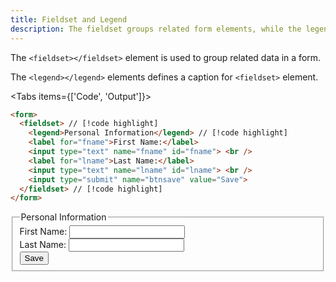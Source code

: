```yaml
---
title: Fieldset and Legend
description: The fieldset groups related form elements, while the legend provides a caption for the group.
---
```


The `<fieldset></fieldset>` element is used to group related data in a form.

The `<legend></legend>` elements defines a caption for `<fieldset>` element.

<Tabs items={['Code', 'Output']}>
<Tab value="Code">

```html
<form>
  <fieldset> // [!code highlight]
    <legend>Personal Information</legend> // [!code highlight]
    <label for="fname">First Name:</label>
    <input type="text" name="fname" id="fname"> <br />
    <label for="lname">Last Name:</label>
    <input type="text" name="lname" id="lname"> <br />
    <input type="submit" name="btnsave" value="Save">
  </fieldset> // [!code highlight]
</form>
```

</Tab>
<Tab value="Output">

<form>
  <fieldset className="border border-foreground p-2">
    <legend>Personal Information</legend>
    <Label htmlFor="fname">First Name:</Label>
    <Input type="text" name="fname" id="fname" /> <br />
    <Label htmlFor="lname">Last Name:</Label>
    <Input type="text" name="lname" id="lname" /> <br />
    <Button>Save</Button>
  </fieldset>
</form>

</Tab>
</Tabs>
